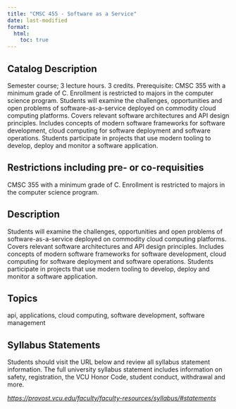 ```yaml
---
title: "CMSC 455 - Software as a Service"
date: last-modified
format:
  html:
    toc: true
---
```


## Catalog Description

Semester course; 3 lecture hours. 3 credits. Prerequisite: CMSC 355 with a minimum grade of C. Enrollment is restricted to majors in the computer science program. Students will examine the challenges, opportunities and open problems of software-as-a-service deployed on commodity cloud computing platforms. Covers relevant software architectures and API design principles. Includes concepts of modern software frameworks for software development, cloud computing for software deployment and software operations. Students participate in projects that use modern tooling to develop, deploy and monitor a software application.


## Restrictions including pre- or co-requisities
 
CMSC 355 with a minimum grade of C. Enrollment is restricted to majors in the computer science program.

## Description

Students will examine the challenges, opportunities and open problems of software-as-a-service deployed on commodity cloud computing platforms. Covers relevant software architectures and API design principles. Includes concepts of modern software frameworks for software development, cloud computing for software deployment and software operations. Students participate in projects that use modern tooling to develop, deploy and monitor a software application.

## Topics

api, applications, cloud computing, software development, software management

## Syllabus Statements

Students should visit the URL below and review all syllabus statement information. The full university syllabus statement includes information on safety, registration, the VCU Honor Code, student conduct, withdrawal and more.

*<https://provost.vcu.edu/faculty/faculty-resources/syllabus/#statements>*


